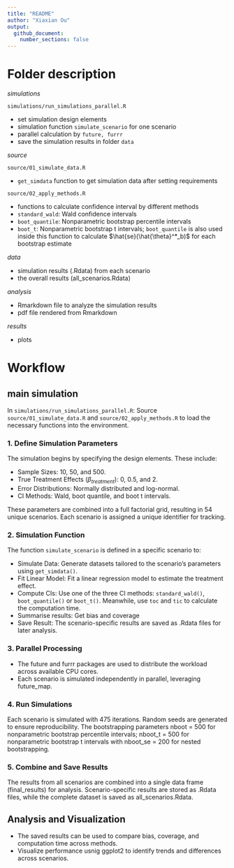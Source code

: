 ```yaml
---
title: "README"
author: "Xiaxian Ou"
output: 
  github_document:
    number_sections: false
---
```




# Folder description

*simulations*

`simulations/run_simulations_parallel.R`

- set simulation design elements
- simulation function `simulate_scenario` for one scenario 
- parallel calculation by  `future, furrr`
- save the simulation results in folder `data`


*source*

`source/01_simulate_data.R`

- `get_simdata` function to get simulation data after setting requirements


`source/02_apply_methods.R`

- functions to calculate confidence interval by different methods
- `standard_wald`: Wald confidence intervals
- `boot_quantile`: Nonparametric bootstrap percentile intervals
- `boot_t`: Nonparametric bootstrap t intervals; `boot_quantile` is also used inside this function to calculate $\hat{se}(\hat{\theta}^*_b)$ for each bootstrap estimate


*data*

- simulation results (.Rdata) from each scenario
- the overall results (all_scenarios.Rdata)

*analysis*

- Rmarkdown file to analyze the simulation results
- pdf file rendered from Rmarkdown

*results*

- plots 



# Workflow


## main simulation

In `simulations/run_simulations_parallel.R`: Source   `source/01_simulate_data.R` and `source/02_apply_methods.R` to load the necessary functions into the environment.

### 1. Define Simulation Parameters

The simulation begins by specifying the design elements. These include:

- Sample Sizes: 10, 50, and 500.
- True Treatment Effects ($\beta_{treatment}$): 0, 0.5, and 2.
- Error Distributions: Normally distributed and log-normal.
- CI Methods: Wald, boot quantile, and boot t intervals.

These parameters are combined into a full factorial grid, resulting in 54 unique scenarios. Each scenario is assigned a unique identifier for tracking.


### 2. Simulation Function

The function `simulate_scenario` is defined in a specific scenario to:

- Simulate Data: Generate datasets tailored to the scenario's parameters using `get_simdata()`.
- Fit Linear Model: Fit a linear regression model to estimate the treatment effect.
- Compute CIs: Use one of the three CI methods: `standard_wald()`, `boot_quantile()` or `boot_t()`. Meanwhile, use `toc` and `tic` to calculate the computation time.
- Summarise results: Get bias and coverage
- Save Result: The scenario-specific results are saved as .Rdata files for later analysis.



### 3. Parallel Processing

- The future and furrr packages are used to distribute the workload across available CPU cores.
- Each scenario is simulated independently in parallel, leveraging future_map.


### 4. Run Simulations

Each scenario is simulated with 475 iterations. Random seeds are generated to ensure reproducibility. The bootstrapping parameters nboot = 500 for nonparametric bootstrap percentile intervals; nboot_t = 500 for nonparametric bootstrap t intervals with nboot_se = 200 for nested bootstrapping.

### 5. Combine and Save Results

The results from all scenarios are combined into a single data frame (final_results) for analysis. Scenario-specific results are stored as .Rdata files, while the complete dataset is saved as all_scenarios.Rdata.


## Analysis and Visualization


- The saved results can be used to compare bias, coverage, and computation time across methods.
- Visualize performance usnig ggplot2 to identify trends and differences across scenarios.
